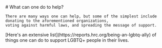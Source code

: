 
<Flex>
  <Grow>
    # What can one do to help?

    There are many ways one can help, but some of the simplest include donating to the aforementioned organizations,
    voting against harmful laws, and spreading the message of support.
  </Grow>

  <Line/>

  <div>
    [Here's an extensive list](https://reports.hrc.org/being-an-lgbtq-ally)
    of things one can do to support LGBTQ+ people in their lives.
  </div>
</Flex>

